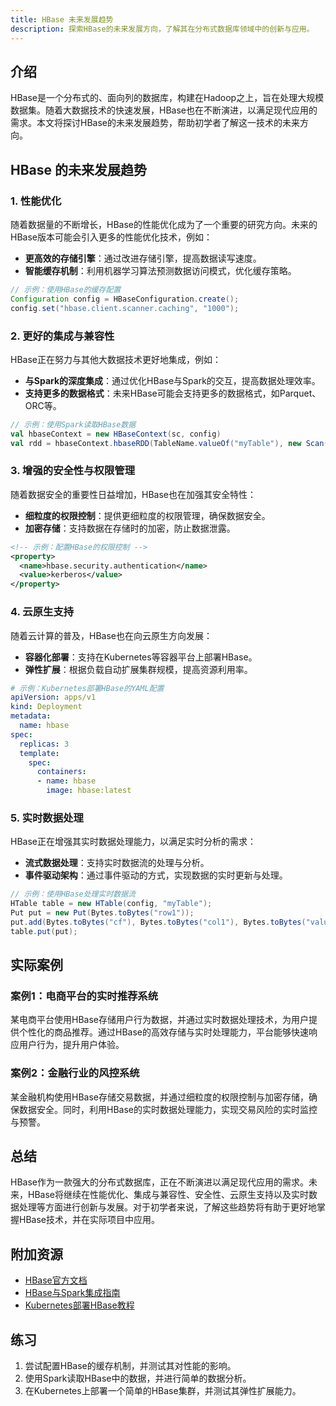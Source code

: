 ```yaml
---
title: HBase 未来发展趋势
description: 探索HBase的未来发展方向，了解其在分布式数据库领域中的创新与应用。
---
```


## 介绍

HBase是一个分布式的、面向列的数据库，构建在Hadoop之上，旨在处理大规模数据集。随着大数据技术的快速发展，HBase也在不断演进，以满足现代应用的需求。本文将探讨HBase的未来发展趋势，帮助初学者了解这一技术的未来方向。

## HBase 的未来发展趋势

### 1. 性能优化

随着数据量的不断增长，HBase的性能优化成为了一个重要的研究方向。未来的HBase版本可能会引入更多的性能优化技术，例如：

- **更高效的存储引擎**：通过改进存储引擎，提高数据读写速度。
- **智能缓存机制**：利用机器学习算法预测数据访问模式，优化缓存策略。

```java
// 示例：使用HBase的缓存配置
Configuration config = HBaseConfiguration.create();
config.set("hbase.client.scanner.caching", "1000");
```

### 2. 更好的集成与兼容性

HBase正在努力与其他大数据技术更好地集成，例如：

- **与Spark的深度集成**：通过优化HBase与Spark的交互，提高数据处理效率。
- **支持更多的数据格式**：未来HBase可能会支持更多的数据格式，如Parquet、ORC等。

```scala
// 示例：使用Spark读取HBase数据
val hbaseContext = new HBaseContext(sc, config)
val rdd = hbaseContext.hbaseRDD(TableName.valueOf("myTable"), new Scan())
```

### 3. 增强的安全性与权限管理

随着数据安全的重要性日益增加，HBase也在加强其安全特性：

- **细粒度的权限控制**：提供更细粒度的权限管理，确保数据安全。
- **加密存储**：支持数据在存储时的加密，防止数据泄露。

```xml
<!-- 示例：配置HBase的权限控制 -->
<property>
  <name>hbase.security.authentication</name>
  <value>kerberos</value>
</property>
```

### 4. 云原生支持

随着云计算的普及，HBase也在向云原生方向发展：

- **容器化部署**：支持在Kubernetes等容器平台上部署HBase。
- **弹性扩展**：根据负载自动扩展集群规模，提高资源利用率。

```yaml
# 示例：Kubernetes部署HBase的YAML配置
apiVersion: apps/v1
kind: Deployment
metadata:
  name: hbase
spec:
  replicas: 3
  template:
    spec:
      containers:
      - name: hbase
        image: hbase:latest
```

### 5. 实时数据处理

HBase正在增强其实时数据处理能力，以满足实时分析的需求：

- **流式数据处理**：支持实时数据流的处理与分析。
- **事件驱动架构**：通过事件驱动的方式，实现数据的实时更新与处理。

```java
// 示例：使用HBase处理实时数据流
HTable table = new HTable(config, "myTable");
Put put = new Put(Bytes.toBytes("row1"));
put.add(Bytes.toBytes("cf"), Bytes.toBytes("col1"), Bytes.toBytes("value1"));
table.put(put);
```

## 实际案例

### 案例1：电商平台的实时推荐系统

某电商平台使用HBase存储用户行为数据，并通过实时数据处理技术，为用户提供个性化的商品推荐。通过HBase的高效存储与实时处理能力，平台能够快速响应用户行为，提升用户体验。

### 案例2：金融行业的风控系统

某金融机构使用HBase存储交易数据，并通过细粒度的权限控制与加密存储，确保数据安全。同时，利用HBase的实时数据处理能力，实现交易风险的实时监控与预警。

## 总结

HBase作为一款强大的分布式数据库，正在不断演进以满足现代应用的需求。未来，HBase将继续在性能优化、集成与兼容性、安全性、云原生支持以及实时数据处理等方面进行创新与发展。对于初学者来说，了解这些趋势将有助于更好地掌握HBase技术，并在实际项目中应用。

## 附加资源

- [HBase官方文档](https://hbase.apache.org/)
- [HBase与Spark集成指南](https://spark.apache.org/docs/latest/hbase-integration.html)
- [Kubernetes部署HBase教程](https://kubernetes.io/docs/tutorials/stateful-application/hbase/)

## 练习

1. 尝试配置HBase的缓存机制，并测试其对性能的影响。
2. 使用Spark读取HBase中的数据，并进行简单的数据分析。
3. 在Kubernetes上部署一个简单的HBase集群，并测试其弹性扩展能力。
